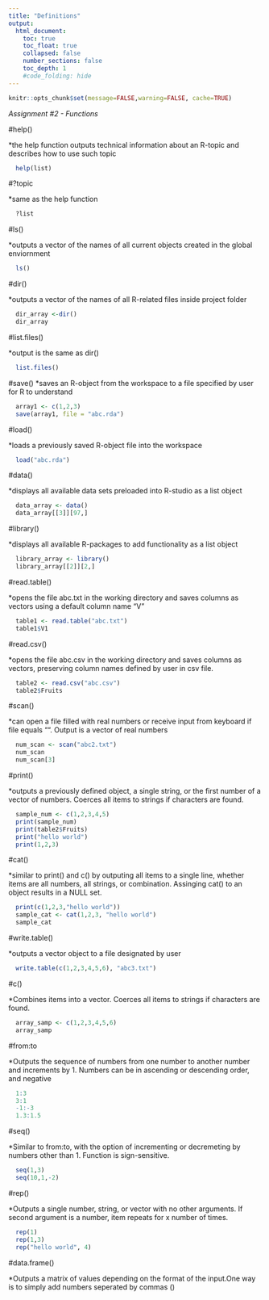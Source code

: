 ```yaml
---
title: "Definitions"
output:
  html_document:
    toc: true
    toc_float: true
    collapsed: false
    number_sections: false
    toc_depth: 1
    #code_folding: hide
---
```


```r
knitr::opts_chunk$set(message=FALSE,warning=FALSE, cache=TRUE)
```

*Assignment #2 - Functions*

#help()

*the help function outputs technical information about an R-topic and describes how to use such topic
```r
  help(list)
```

#?topic

*same as the help function
```r
  ?list
```

#ls()

*outputs a vector of the names of all current objects created in the global enviornment
```r
  ls()
```

#dir()

*outputs a vector of the names of all R-related files inside project folder
```r
  dir_array <-dir()
  dir_array
```

#list.files()

*output is the same as dir()
```r
  list.files()
```

#save()
*saves an R-object from the workspace to a file specified by user for R to understand
```r
  array1 <- c(1,2,3)
  save(array1, file = "abc.rda")
```

#load()

*loads a previously saved R-object file into the workspace
```r
  load("abc.rda")
```

#data()

*displays all available data sets preloaded into R-studio as a list object
```r
  data_array <- data()
  data_array[[3]][97,]
```

#library()

*displays all available R-packages to add functionality as a list object
```r
  library_array <- library()
  library_array[[2]][2,]
```

#read.table()

*opens the file abc.txt in the working directory and saves columns as vectors using
a default column name "V"
```r
  table1 <- read.table("abc.txt")
  table1$V1
```

#read.csv()

*opens the file abc.csv in the working directory and saves columns as vectors, preserving
column names defined by user in csv file.
```r
  table2 <- read.csv("abc.csv")
  table2$Fruits
```

#scan()

*can open a file filled with real numbers or receive input from keyboard if file equals "". Output is a vector of real numbers
```r
  num_scan <- scan("abc2.txt")
  num_scan
  num_scan[3]
```

#print()

*outputs a previously defined object, a single string, or the first number of a vector of numbers. Coerces all items to strings if characters are found.
```r
  sample_num <- c(1,2,3,4,5)
  print(sample_num)
  print(table2$Fruits)
  print("hello world")
  print(1,2,3)
```

#cat()

*similar to print() and c() by outputing all items to a single line, whether items are all numbers, all strings, or combination. Assinging cat() to an object results in a NULL set.
```r
  print(c(1,2,3,"hello world"))
  sample_cat <- cat(1,2,3, "hello world")
  sample_cat
```

#write.table()

*outputs a vector object to a file designated by user
```r
  write.table(c(1,2,3,4,5,6), "abc3.txt")
```

#c()

*Combines items into a vector. Coerces all items to strings if characters are found.
```r
  array_samp <- c(1,2,3,4,5,6)
  array_samp
```

#from:to

*Outputs the sequence of numbers from one number to another number and increments by 1. Numbers can be in ascending or descending order, and negative
```r
  1:3
  3:1
  -1:-3
  1.3:1.5
```

#seq()

*Similar to from:to, with the option of incrementing or decremeting by numbers other than 1. Function is sign-sensitive.
```r
  seq(1,3)
  seq(10,1,-2)
```

#rep()

*Outputs a single number, string, or vector with no other arguments. If second argument is a number, item repeats for x number of times.
```r
  rep(1)
  rep(1,3)
  rep("hello world", 4)
```

#data.frame()

*Outputs a matrix of values depending on the format of the input.One way is to simply add numbers seperated by commas ()